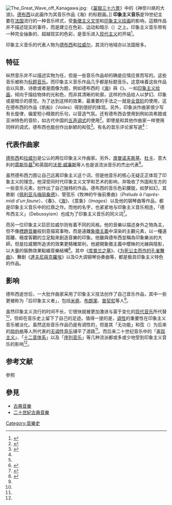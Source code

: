 {{NoteTA
|G1=Music
}}
{{genrebox
|name              = 印象主义音乐
|color             = 507070
|bgcolor           = AACCCC
|stylistic_origins = 对19世纪[[浪漫主义|浪漫主义]]音乐的回应
|cultural_origins  = [[法国|法国]]19世纪晚期
|instruments       = [[木管|木管]]，[[弦乐|弦乐]]，[[竖琴|竖琴]]，[[钢琴|钢琴]]，[[室内乐|室内乐]] 
|popularity        = 1890年至1940年左右
|other_topics      =
}}
{{古典音樂歷史}}
[[File:The_Great_Wave_off_Kanagawa.jpg|thumb]]: 《[[冨嶽三十六景|冨嶽三十六景]]》中的《神奈川県的大浪》。[[德布西|德布西]]以此画作为其音乐作品《海》的标题画。]]
'''印象主义音乐'''是19世纪主要在[[法国|法国]]流行的一种音乐样式，受[[象徵主义文学|象徵主义文学]]和[[印象派|印象主义绘画]]的影响，這類作品并不描述现实的事件，而是建立在色彩、运动和暗示（{{lang|en|Suggestion}}）之上。印象主义音乐带有一种完全抽象的、超越现实的色彩，是音乐进入[[現代音樂|现代主义]]的开端<ref name="Beschreibung">{{cite web|title=印象主义音乐|url=http://fun.china.com/zh_cn/music/classic/yuehaiwubian/167001/20010409/161612.html|accessdate=2008-03-03|author=|date=|year=2001-04-09|publisher=中华网|language=zh-cn|archiveurl=https://web.archive.org/web/20090409155600/http://fun.china.com/zh_cn/music/classic/yuehaiwubian/167001/20010409/161612.html|archivedate=2009-04-09|deadurl=yes}}</ref>。

印象主义音乐的代表人物为[[阿希尔-克洛德·德彪西|德布西]]和[[莫里斯·拉威爾|拉威尔]]，其流行地域亦以法国居多。

== 特征 ==
纵然音乐并不以描述实物为任，但是一些音乐作品却的确是应情应景而写的。这些音乐被称为[[标题音乐|标题音乐]]。而印象主义音乐作品几乎都是标题音乐。这意味着这些作品会以风景、诗歌或者是图像为题，例如德布西的《[[大海_(德布西)|海]]》與《{{tsl|fr|Printemps (Debussy)|春 (德布西)|春}}》。一如[[印象派|印象主义绘画]]，倾向于描绘物体的光和色，而非其清晰的轮廓，这样的作品给人以梦幻、印象或是暗示的感觉。为了达到这样的效果，最重要的手法之一就是[[全音音階|全音阶]]的使用，这在德布西的作品《帆船》（Voiles）得到很好的体现。另外，印象派作曲家很少写有长旋律，偏爱短小精致的乐句，以营造气氛。还有德布西会使用到例如具希腊或亚洲特色的音阶，如古代中国的[[五声调式|五声调式]]的使用<ref name="Scale">{{cite web|title=Impressionism|url=http://library.thinkquest.org/27110/noframes/periods/impressionism.html|accessdate=2008-03-03|author=|date=|year=|publisher=library.thinkquest.org|language=en|archiveurl=https://web.archive.org/web/20131021000810/http://library.thinkquest.org/27110/noframes/periods/impressionism.html|archivedate=2013-10-21|deadurl=yes}}</ref>。即使是和其他作曲家一样使用同样的调式，德布西也能创作出新颖的和弦<ref name="Bernstein">{{cite book | language =de | author=Bernstein, L. | coauthors = | title=Musik für junge Leute | url= | date=1985 | location=Germany | publisher=Der Goldmann Verlag | id= | isbn=3-442-33126-9 | pages=127-143 }}</ref>。有名的音乐评论家{{link-fr|卡米·莫克莱|Camille Mauclair}}写道<ref name="Debussy" />：

{{Cquote 2|光在印象主义者画作中的运用有如主题在音乐里交响式延伸一样。[[克勞德·莫奈|克勞德·莫奈]]的风景其实就是光波的交响曲。而[[阿希尔-克洛德·德彪西|德布西]]先生的音乐，并非建立在一连串主题之上，而是扎根于声音本身的相对价值之中，这和那些画作异曲同工。这是由会作声的斑块所构成的印象主义。}}

== 代表作曲家 ==
[[德布西|德布西]]和[[拉威尔|拉威尔]]是公认的两位印象主义作曲家。另外，[[卡罗尔·席曼诺夫斯基|席曼诺夫斯基]]、[[保罗·杜卡|杜卡]]、意大利的[[奥托里诺·雷斯庇基|雷斯毕基]]<ref name="Beschreibung" />和英国的[[雷夫·佛漢·威廉斯|沃恩·威廉斯]]等人也是该流派音乐的杰出代表<ref name="Vertreter">{{cite web | language=en | publisher=phonoarchive.org | title=Impressionism | url=http://phonoarchive.org/grove/Entries/S50026.htm | author=JANN PASLER | date= | accessdate=03.03 | year=2008 }}{{dead link|date=2017年12月 |bot=InternetArchiveBot |fix-attempted=yes }}</ref>。

虽然德布西力图让自己远离印象主义这个词，但是他音乐的核心无疑正正体现了印象主义的理念。他深受同时代印象主义文学和艺术的影响，并吸收了外国和东方的一些音乐元素，创作出了自己独特的作品。德布西的音乐色彩朦胧，如梦如幻，其歌剧《[[佩利亞斯與梅麗桑德_(德布西)|佩利亚与梅丽桑德]]》、管弦乐《牧神的午後前奏曲》（''Prélude à l'après-midi d'un faune''）、《春》、《[[大海_(德布西)|海]]》、《意象》（''Images''）以及他的钢琴曲等作品，都是印象主义音乐中的扛鼎之作。而他的名字，也紧紧地与印象主义音乐相连，「德布西主义」（Debussyism）也成为了印象主义音乐的同义词<ref name="Debussy">{{cite web|title=Impressionist Influences in the music of Claude Debussy|url=http://www.tcd.ie/Music/JF%20History/debussy.html|accessdate=2008-03-03|author=Shengdar Tsai|date=|publisher=tcd.ie|language=en|archiveurl=https://web.archive.org/web/20131222121733/http://www.tcd.ie/Music/JF%20History/debussy.html|archivedate=2013-12-22|deadurl=yes}}</ref>。

而另一位印象主义巨匠拉威尔则有着不同的风格。他的音樂以描述身外之物為主，但不像[[標題音樂|標題音樂]]般刻意描寫事物，而是遠離[[象徵主義|象徵主義]]中深染的主觀元素，以一種遠距離、極度客觀的立足點來創造音樂的印象。他雖與德布西並稱為印象樂派的大師，但是拉威爾所追求的效果更精確犀利，他避開象徵主義中曖昧的光線與陰影，以大量的裝飾效果點綴音樂結構<ref name="Ravel">{{cite web|title=Maurice Ravel 1875-1937 法國|url=http://www3.ouk.edu.tw/wester/composer/composer036.htm|accessdate=2008-03-03|author=|date=|publisher=高雄市立空中大學|language=zh-tw|archiveurl=https://web.archive.org/web/20170512230015/http://www2.ouk.edu.tw/wester/composer/composer036.htm|archivedate=2017-05-12|deadurl=yes}}</ref>。其中《[[库普兰之墓|库普兰之墓]]》、《[[悼念公主的帕凡舞曲|为死公主而作的孔雀舞曲]]》、舞剧《[[達夫尼與克羅伊|達夫尼與克羅埃]]》以及G大调钢琴协奏曲等，都是极具印象主义特色的作品。

== 影响 ==
德布西逝世后，一大批作曲家采用了印象主义技法创作了自己音乐作品，其中一些更被称为「后印象主义者」，包括[[达律斯·米约|米堯]]、[[莉莉·布朗热|布朗潔]]、[[贾科莫·普契尼|普契尼]]等人<ref name="Vertreter" />。

虽然印象主义流行的时间不长，它很快就被更加激进与富于变化的[[现代音乐|现代音乐]]所代替<ref name="Beschreibung" />，但却在音乐史上留下了自己的足迹。值得一提的是，[[调性|调性]]的重要性在印象主义音乐被淡化。虽然这些音乐作品仍是有调性的，但是其「无功能」和弦（{{lang|en|non-functional chords}}）为后来的[[阿諾·荀白克|勋伯格]]等人所代表的[[无调性音乐|无调性音乐]]铺平了道路<ref name="Scale" />。而后来二十世纪音乐中的「[[表现主义|表现主义]]」、「[[十二音体系|十二音体系]]」以及「[[序列音乐|序列音乐]]」等几种流派都或多或少地受到印象主义音乐的影响<ref name="Beschreibung" />。

== 参考文献 ==
;參照
<div class="references-small">
<references />
</div>

== 參見 ==
{{portal|古典音樂}}
* [[古典音樂|古典音樂]]
* [[二十世紀古典音樂|二十世紀古典音樂]]

{{印象樂派}}
{{古典音乐}}
{{音樂主題}}

[[Category:音樂史|Category:音樂史]]